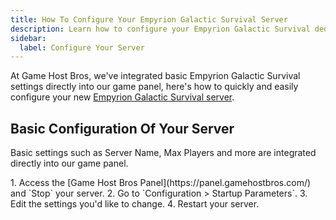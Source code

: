 ```yaml
---
title: How To Configure Your Empyrion Galactic Survival Server
description: Learn how to configure your Empyrion Galactic Survival dedicated server
sidebar:
  label: Configure Your Server
---
```


At Game Host Bros, we've integrated basic Empyrion Galactic Survival settings directly into our game panel, here's how to quickly and easily configure your new [Empyrion Galactic Survival server](https://www.gamehostbros.com/empyrion-galactic-survival-server-hosting/).

## Basic Configuration Of Your Server

Basic settings such as Server Name, Max Players and more are integrated directly into our game panel.

<Steps>
1. Access the [Game Host Bros Panel](https://panel.gamehostbros.com/) and `Stop` your server.
2. Go to `Configuration > Startup Parameters`.
3. Edit the settings you'd like to change.
4. Restart your server.
</Steps>